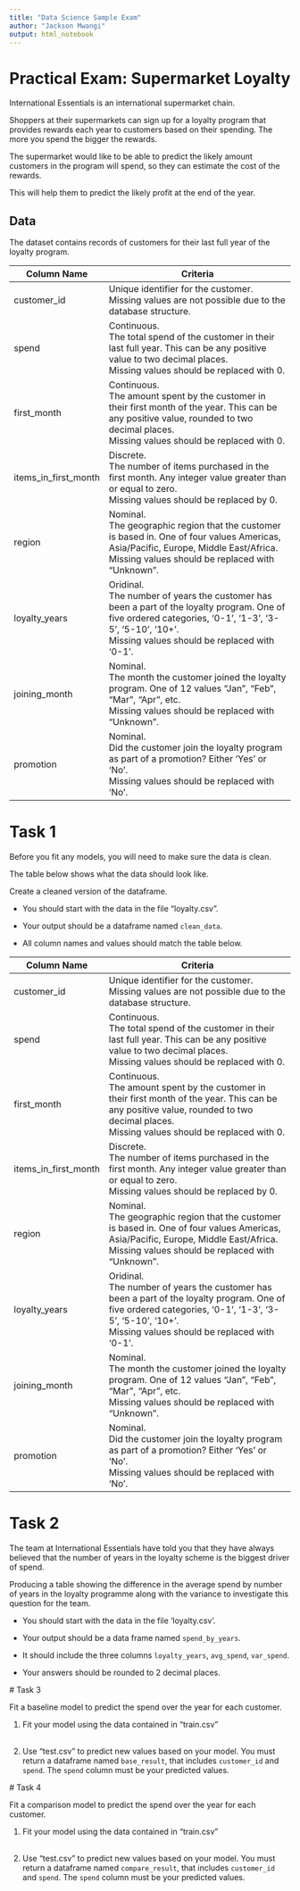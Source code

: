 ```yaml
---
title: "Data Science Sample Exam"
author: "Jackson Mwangi"
output: html_notebook
---
```


# Practical Exam: Supermarket Loyalty

International Essentials is an international supermarket chain.

Shoppers at their supermarkets can sign up for a loyalty program that provides rewards each year to customers based on their spending. The more you spend the bigger the rewards. 

The supermarket would like to be able to predict the likely amount customers in the program will spend, so they can estimate the cost of the rewards. 

This will help them to predict the likely profit at the end of the year.

## Data

The dataset contains records of customers for their last full year of the loyalty program.

| Column Name | Criteria                                                |
|-------------|---------------------------------------------------------|
|customer_id | Unique identifier for the customer. </br>Missing values are not possible due to the database structure. |
|spend | Continuous. </br>The total spend of the customer in their last full year. This can be any positive value to two decimal places. </br>Missing values should be replaced with 0. |
|first_month | Continuous. </br>The amount spent by the customer in their first month of the year. This can be any positive value, rounded to two decimal places. </br>Missing values should be replaced with 0. |
| items_in_first_month | Discrete. </br>The number of items purchased in the first month. Any integer value greater than or equal to zero. </br>Missing values should be replaced by 0. |  
| region | Nominal. </br>The geographic region that the customer is based in. One of four values Americas, Asia/Pacific, Europe, Middle East/Africa. </br>Missing values should be replaced with "Unknown". |
| loyalty_years | Oridinal. </br>The number of years the customer has been a part of the loyalty program. One of five ordered categories, '0-1', '1-3', '3-5', '5-10', '10+'. </br>Missing values should be replaced with '0-1'.|
| joining_month | Nominal. </br>The month the customer joined the loyalty program. One of 12 values "Jan", "Feb", "Mar", "Apr", etc. </br>Missing values should be replaced with "Unknown".|
| promotion | Nominal. </br>Did the customer join the loyalty program as part of a promotion? Either 'Yes' or 'No'. </br>Missing values should be replaced with 'No'.|




# Task 1

Before you fit any models, you will need to make sure the data is clean. 

The table below shows what the data should look like. 

Create a cleaned version of the dataframe. 

 - You should start with the data in the file "loyalty.csv". 

 - Your output should be a dataframe named `clean_data`. 

 - All column names and values should match the table below.

| Column Name | Criteria                                                |
|-------------|---------------------------------------------------------|
|customer_id | Unique identifier for the customer. </br>Missing values are not possible due to the database structure. |
|spend | Continuous. </br>The total spend of the customer in their last full year. This can be any positive value to two decimal places. </br>Missing values should be replaced with 0. |
|first_month | Continuous. </br>The amount spent by the customer in their first month of the year. This can be any positive value, rounded to two decimal places. </br>Missing values should be replaced with 0. |
| items_in_first_month | Discrete. </br>The number of items purchased in the first month. Any integer value greater than or equal to zero. </br>Missing values should be replaced by 0. |  
| region | Nominal. </br>The geographic region that the customer is based in. One of four values Americas, Asia/Pacific, Europe, Middle East/Africa. </br>Missing values should be replaced with "Unknown". |
| loyalty_years | Oridinal. </br>The number of years the customer has been a part of the loyalty program. One of five ordered categories, '0-1', '1-3', '3-5', '5-10', '10+'. </br>Missing values should be replaced with '0-1'.|
| joining_month | Nominal. </br>The month the customer joined the loyalty program. One of 12 values "Jan", "Feb", "Mar", "Apr", etc. </br>Missing values should be replaced with "Unknown".|
| promotion | Nominal. </br>Did the customer join the loyalty program as part of a promotion? Either 'Yes' or 'No'. </br>Missing values should be replaced with 'No'.|





# Task 2 

The team at International Essentials have told you that they have always believed that the number of years in the loyalty scheme is the biggest driver of spend. 

Producing a table showing the difference in the average spend by number of years in the loyalty programme along with the variance to investigate this question for the team.

 - You should start with the data in the file 'loyalty.csv'.

 - Your output should be a data frame named `spend_by_years`. 

 - It should include the three columns `loyalty_years`, `avg_spend`, `var_spend`. 

 - Your answers should be rounded to 2 decimal places.   
 
 
 
 
 # Task 3

Fit a baseline model to predict the spend over the year for each customer.

 1. Fit your model using the data contained in “train.csv” </br></br>

 2. Use “test.csv” to predict new values based on your model. You must return a dataframe named `base_result`, that includes `customer_id` and `spend`. The `spend` column must be your predicted values.
 
 
 
 
 
 # Task 4

Fit a comparison model to predict the spend over the year for each customer.

 1. Fit your model using the data contained in “train.csv” </br></br>

 2. Use “test.csv” to predict new values based on your model. You must return a dataframe named `compare_result`, that includes `customer_id` and `spend`. The `spend` column must be your predicted values.